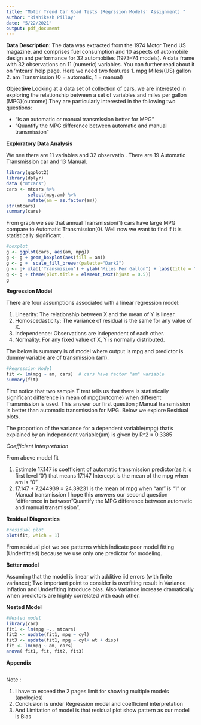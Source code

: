 ---
title: "Motor Trend Car Road Tests (Regrssion Models' Assignment) "
author: "Rishikesh Pillay"
date: "5/22/2021"
output: pdf_document
---

**Data Description**:
The data was extracted from the 1974 Motor Trend US magazine, and comprises fuel consumption and 10 aspects of automobile design and performance for 32 automobiles (1973–74 models).
A data frame with 32 observations on 11 (numeric) variables.
You can further read about it on 'mtcars' help page. Here we need two features 
1. mpg Miles/(US) gallon
2. am	Transmission (0 = automatic, 1 = manual)

**Objective**
Looking at a data set of collection of cars, we are interested in exploring the relationship between a set of variables and miles per gallon (MPG)(outcome).They are particularly interested in the following two questions:

* "Is an automatic or manual transmission better for MPG"
* "Quantify the MPG difference between automatic and manual transmission"

**Exploratory Data Analysis ** 

We see there are 11 variables and 32 observatio . There are 19 Automatic Transmission car and 13 Manual.
```{r EDA, echo=FALSE, message=FALSE, warning=FALSE}
library(ggplot2)
library(dplyr)
data ("mtcars")
cars <- mtcars %>% 
        select(mpg,am) %>% 
        mutate(am = as.factor(am))
str(mtcars)
summary(cars)

```
From graph we see that annual Transmission(1) cars have large MPG compare to Automatic Transmission(0).
Well now we want to find if it is statistically significant .

```{r boxplot, echo=FALSE}

#boxplot
g <- ggplot(cars, aes(am, mpg)) 
g <- g + geom_boxplot(aes(fill = am))
g <- g +  scale_fill_brewer(palette="Dark2")
g <- g+ xlab('Transmision') + ylab("Miles Per Gallon") + labs(title = "Effect of Automatic and Manual Tramission on Mpg")
g <- g + theme(plot.title = element_text(hjust = 0.5))
g
```

**Regression Model**

There are four assumptions associated with a linear regression model:

1. Linearity: The relationship between X and the mean of Y is linear.
2. Homoscedasticity: The variance of residual is the same for any value of X.
3. Independence: Observations are independent of each other.
4. Normality: For any fixed value of X, Y is normally distributed.

The below is summary is of model where output is mpg and predictor is dummy variable are of transmission (am). 
```{r Regression Model, echo=FALSE}

#Regression Model
fit <- lm(mpg ~ am, cars)  # cars have factor "am" variable
summary(fit)
```

First notice that two sample T test tells us that there is statistically significant difference in mean of mpg(outcome) when different Transmission is used.
This answer our first question ; Manual transmission is better than automatic transmission for MPG.
Below we explore Residual plots.

The proportion of the variance for a dependent variable(mpg) that's explained by an independent variable(am) is given by R^2 = 0.3385

*Coefficient Interpretation*

From above model fit 

1. Estimate 17.147 is coefficient of automatic transmission predictor(as it is first level '0') that means 17.147 Intercept is the mean of the mpg when am is "0"
2.  17.147 + 7.244939 = 24.39231 is the mean of mpg when "am" is "1" or Manual transmission
I hope this answers our second question "difference 
in between "Quantify the MPG difference between automatic and manual transmission".

**Residual Diagnostics**

```{r residual plot, echo=FALSE}

#residual plot
plot(fit, which = 1)

```
From residual plot we see patterns which indicate poor model fitting (Underfittied) because we use only one predictor for modeling.

**Better model**

Assuming that the model is linear with additive iid errors (with finite variance); 
Two important point to consider is overfiting result in Variance Inflation and Underfiting introduce bias.
Also Variance increase dramatically when predictors are highly correlated with each other.


**Nested Model**

```{r Nested model, echo=FALSE, message=TRUE, warning=FALSE}

#Nested model
library(car)
fit1 <- lm(mpg ~., mtcars)
fit2 <- update(fit1, mpg ~ cyl)
fit3 <- update(fit1, mpg ~ cyl+ wt + disp)
fit <- lm(mpg ~ am, cars)
anova( fit1, fit, fit2, fit3)

```

**Appendix**
```{r ref.label=knitr::all_labels(), echo=TRUE, eval=FALSE}
```

Note :

1. I have to exceed the 2 pages limit for showing multiple models (apologies)
2. Conclusion is under Regression model and coefficient interpretation
3. And Limitation of model is that residual plot show pattern as our model is Bias